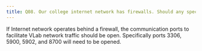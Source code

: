 ```yaml
---
title: Q08. Our college internet network has firewalls. Should any specific care be taken?
---
```

If Internet network operates behind a firewall, the communication ports to facilitate VLab network traffic should be open. Specifically ports 3306, 5900, 5902, and 8700 will need to be opened.
